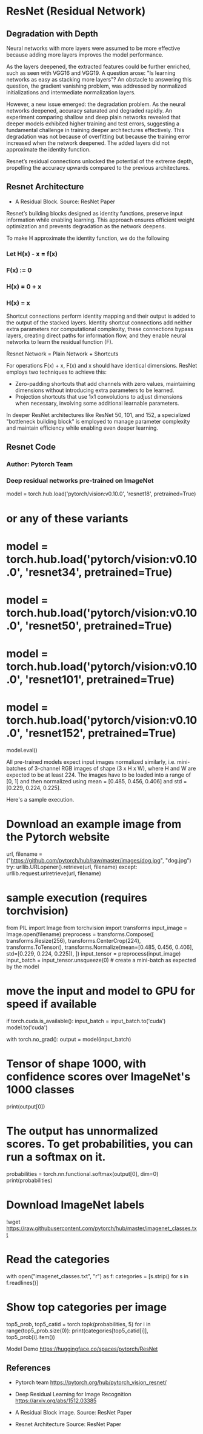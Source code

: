 # ResNet (Residual Network)


## Degradation with Depth


Neural networks with more layers were assumed to be more effective because adding more layers improves the model performance.

As the layers deepened, the extracted features could be further enriched, such as seen with VGG16 and VGG19.
A question arose: "Is learning networks as easy as stacking more layers"?
An obstacle to answering this question, the gradient vanishing problem, was addressed by normalized initializations and intermediate normalization layers.

However, a new issue emerged: the degradation problem. As the neural networks deepened, accuracy saturated and degraded rapidly. An experiment comparing shallow and deep plain networks revealed that deeper models exhibited higher training and test errors, suggesting a fundamental challenge in training deeper architectures effectively. This degradation was not because of overfitting but because the training error increased when the network deepened. The added layers did not approximate the identity function.

Resnet’s residual connections unlocked the potential of the extreme depth, propelling the accuracy upwards compared to the previous architectures.


## Resnet Architecture

- A Residual Block. Source: ResNet Paper

Resnet’s building blocks designed as identity functions, preserve input information while enabling learning. This approach ensures efficient weight optimization and prevents degradation as the network deepens.

To make H approximate the identity function, we do the following

### Let H(x) - x = f(x)

### F(x) := 0

### H(x) = 0 + x

### H(x) = x

Shortcut connections perform identity mapping and their output is added to the output of the stacked layers. Identity shortcut connections add neither extra parameters nor
computational complexity, these connections bypass layers, creating direct paths for information flow, and they enable neural networks to learn the residual function (F).

Resnet Network = Plain Network + Shortcuts

For operations F(x) + x, F(x) and x should have identical dimensions.
ResNet employs two techniques to achieve this:

- Zero-padding shortcuts that add channels with zero values, maintaining dimensions without introducing extra parameters to be learned.
- Projection shortcuts that use 1x1 convolutions to adjust dimensions when necessary, involving some additional learnable parameters.

In deeper ResNet architectures like ResNet 50, 101, and 152, a specialized "bottleneck building block" is employed to manage parameter complexity and maintain efficiency while enabling even deeper learning.

## Resnet Code

### Author: Pytorch Team

### Deep residual networks pre-trained on ImageNet

model = torch.hub.load('pytorch/vision:v0.10.0', 'resnet18', pretrained=True)
# or any of these variants
# model = torch.hub.load('pytorch/vision:v0.10.0', 'resnet34', pretrained=True)
# model = torch.hub.load('pytorch/vision:v0.10.0', 'resnet50', pretrained=True)
# model = torch.hub.load('pytorch/vision:v0.10.0', 'resnet101', pretrained=True)
# model = torch.hub.load('pytorch/vision:v0.10.0', 'resnet152', pretrained=True)
model.eval()

All pre-trained models expect input images normalized similarly, i.e. mini-batches of 3-channel RGB images of shape (3 x H x W), where H and W are expected to be at least 224. The images have to be loaded into a range of [0, 1] and then normalized using mean = [0.485, 0.456, 0.406] and std = [0.229, 0.224, 0.225].


Here's a sample execution.

# Download an example image from the Pytorch website


url, filename = ("https://github.com/pytorch/hub/raw/master/images/dog.jpg", "dog.jpg")
try: urllib.URLopener().retrieve(url, filename)
except: urllib.request.urlretrieve(url, filename)

# sample execution (requires torchvision)

from PIL import Image
from torchvision import transforms
input_image = Image.open(filename)
preprocess = transforms.Compose([
transforms.Resize(256),
transforms.CenterCrop(224),
transforms.ToTensor(),
transforms.Normalize(mean=[0.485, 0.456, 0.406], std=[0.229, 0.224, 0.225]),
])
input_tensor = preprocess(input_image)
input_batch = input_tensor.unsqueeze(0) # create a mini-batch as expected by the model

# move the input and model to GPU for speed if available

if torch.cuda.is_available():
input_batch = input_batch.to('cuda')
model.to('cuda')

with torch.no_grad():
output = model(input_batch)

# Tensor of shape 1000, with confidence scores over ImageNet's 1000 classes

print(output[0])

# The output has unnormalized scores. To get probabilities, you can run a softmax on it.

probabilities = torch.nn.functional.softmax(output[0], dim=0)
print(probabilities)

# Download ImageNet labels

!wget https://raw.githubusercontent.com/pytorch/hub/master/imagenet_classes.txt

# Read the categories

with open("imagenet_classes.txt", "r") as f:
categories = [s.strip() for s in f.readlines()]

# Show top categories per image

top5_prob, top5_catid = torch.topk(probabilities, 5)
for i in range(top5_prob.size(0)):
print(categories[top5_catid[i]], top5_prob[i].item())

Model Demo https://huggingface.co/spaces/pytorch/ResNet

## References

- Pytorch team https://pytorch.org/hub/pytorch_vision_resnet/
- Deep Residual Learning for Image Recognition https://arxiv.org/abs/1512.03385
- A Residual Block image. Source: ResNet Paper

- Resnet Architecture Source: ResNet Paper
